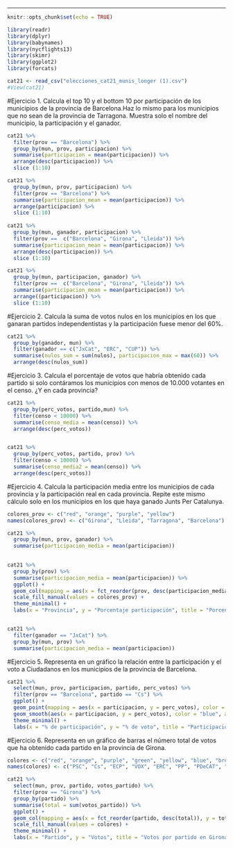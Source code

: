---

```{r setup, include=FALSE}
knitr::opts_chunk$set(echo = TRUE)
```


```{r warning=FALSE, message=FALSE}
library(readr)
library(dplyr)
library(babynames)
library(nycflights13)
library(skimr)
library(ggplot2)
library(forcats)
```


```{r warning=FALSE, message=FALSE}
cat21 <- read_csv("elecciones_cat21_munis_longer (1).csv")
#View(cat21)
```

#Ejercicio 1. Calcula el top 10 y el bottom 10 por participación de los municipios de la provincia de Barcelona.Haz lo mismo para los municipios que no sean de la provincia de Tarragona. Muestra solo el nombre del municipio, la participación y el ganador. 


```{r warning=FALSE, message=FALSE}
cat21 %>%
  filter(prov == "Barcelona") %>% 
  group_by(mun, prov, participacion) %>% 
  summarise(participacion = mean(participacion)) %>% 
  arrange(desc(participacion)) %>% 
  slice (1:10)

cat21 %>% 
  group_by(mun, prov, participacion) %>%
  filter(prov == "Barcelona") %>% 
  summarise(participacion_mean = mean(participacion)) %>% 
  arrange(participacion) %>% 
  slice (1:10)
 
cat21 %>% 
  group_by(mun, ganador, participacion) %>% 
  filter(prov ==  c("Barcelona", "Girona", "Lleida")) %>% 
  summarise(participacion_mean = mean(participacion)) %>% 
  arrange(desc(participacion)) %>% 
  slice (1:10)

cat21 %>% 
  group_by(mun, participacion, ganador) %>% 
  filter(prov ==  c("Barcelona", "Girona", "Lleida")) %>% 
  summarise(participacion_mean = mean(participacion)) %>% 
  arrange((participacion)) %>% 
  slice (1:10)   
```

#Ejercicio 2. Calcula la suma de votos nulos en los municipios en los que ganaran partidos independentistas y la participación fuese menor del 60%. 


```{r warning=FALSE, message=FALSE}
cat21 %>% 
  group_by(ganador, mun) %>% 
  filter(ganador == c("JxCat", "ERC", "CUP")) %>% 
  summarise(nulos_sum = sum(nulos), participacion_max = max(60)) %>% 
  arrange(desc(nulos_sum))
```

#Ejercicio 3. Calcula el porcentaje de votos que habría obtenido cada partido si solo contáramos los municipios con menos de 10.000 votantes en el censo. ¿Y en cada provincia? 

```{r warning=FALSE, message=FALSE}
cat21 %>% 
  group_by(perc_votos, partido,mun) %>% 
  filter(censo < 10000) %>% 
  summarise(censo_media = mean(censo)) %>% 
  arrange(desc(perc_votos))


cat21 %>% 
  group_by(perc_votos, partido, prov) %>% 
  filter(censo < 10000) %>% 
  summarise(censo_media2 = mean(censo)) %>% 
  arrange(desc(perc_votos))


```

#Ejercicio 4. Calcula la participación media entre los municipios de cada provincia y la participación real en cada provincia. Repite este mismo cálculo solo en los municipios en los que haya ganado Junts Per Catalunya. 

```{r warning=FALSE, message=FALSE}
colores_prov <- c("red", "orange", "purple", "yellow")
names(colores_prov) <- c("Girona", "Lleida", "Tarragona", "Barcelona")

cat21 %>% 
  group_by(mun, prov, ganador) %>% 
  summarise(participacion_media = mean(participacion)) 
  

cat21 %>% 
  group_by(prov) %>% 
  summarise(participacion_media = mean(participacion)) %>% 
  ggplot() +
  geom_col(mapping = aes(x = fct_reorder(prov, desc(participacion_media)), y = participacion_media, fill = prov), show.legend = F) +
  scale_fill_manual(values = colores_prov) +
  theme_minimal() +
  labs(x = "Provincia", y = "Porcentaje participación", title = "Porcentaje de participación en provincias")


cat21 %>% 
  filter(ganador == "JxCat") %>% 
  group_by(mun, prov) %>% 
  summarise(participacion_media = mean(participacion))
```

#Ejercicio 5. Representa en un gráfico la relación entre la participación y el voto a Ciudadanos en los municipios de la provincia de Barcelona. 

```{r warning=FALSE, message=FALSE}
cat21 %>% 
  select(mun, prov, participacion, partido, perc_votos) %>% 
  filter(prov == "Barcelona", partido == "Cs") %>% 
  ggplot() +
  geom_point(mapping = aes(x = participacion, y = perc_votos), color = "orange") +
  geom_smooth(aes(x = participacion, y = perc_votos), color = "blue", alpha = 0.5, method = "lm") +
  theme_minimal() +
  labs(x = "% de participación", y = "% de voto", title = "Participación y voto a Ciudadanos", subtitle = "Municipios de la provincia de Barcelona")

```

#Ejercicio 6. Representa en un gráfico de barras el número total de votos que ha obtenido cada partido en la provincia de Girona. 

```{r warning=FALSE, message=FALSE}
colores <- c("red", "orange", "purple", "green", "yellow", "blue", "brown", "mediumaquamarine", "pink", "cyan" )
names(colores) <- c("PSC", "Cs", "ECP", "VOX", "ERC", "PP", "PDeCAT", "JxCat", "CUP", "PNC")

cat21 %>% 
  select(mun, prov, partido, votos_partido) %>% 
  filter(prov == "Girona") %>%
  group_by(partido) %>% 
  summarise(total = sum(votos_partido)) %>% 
  ggplot() +
  geom_col(mapping = aes(x = fct_reorder(partido, desc(total)), y = total, fill = partido), show.legend = F) +
  scale_fill_manual(values = colores) +
  theme_minimal() +
  labs(x = "Partido", y = "Votos", title = "Votos por partido en Girona")

```

